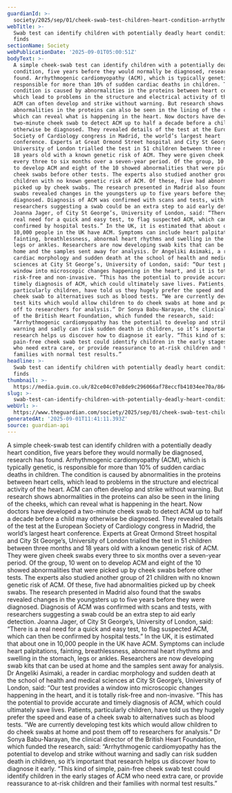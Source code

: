 ```yaml
---
guardianId: >-
  society/2025/sep/01/cheek-swab-test-children-heart-condition-arrhythmogenic-cardiomyopathy-acm-study
webTitle: >-
  Swab test can identify children with potentially deadly heart condition, study
  finds
sectionName: Society
webPublicationDate: '2025-09-01T05:00:51Z'
bodyText: >-
  A simple cheek-swab test can identify children with a potentially deadly heart
  condition, five years before they would normally be diagnosed, research has
  found. Arrhythmogenic cardiomyopathy (ACM), which is typically genetic, is
  responsible for more than 10% of sudden cardiac deaths in children. The
  condition is caused by abnormalities in the proteins between heart cells,
  which lead to problems in the structure and electrical activity of the heart.
  ACM can often develop and strike without warning. But research shows
  abnormalities in the proteins can also be seen in the lining of the cheeks,
  which can reveal what is happening in the heart. Now doctors have developed a
  two-minute cheek swab to detect ACM up to half a decade before a child may
  otherwise be diagnosed. They revealed details of the test at the European
  Society of Cardiology congress in Madrid, the world’s largest heart
  conference. Experts at Great Ormond Street hospital and City St George’s,
  University of London trialled the test in 51 children between three months and
  18 years old with a known genetic risk of ACM. They were given cheek swabs
  every three to six months over a seven-year period. Of the group, 10 went on
  to develop ACM and eight of the 10 showed abnormalities that were picked up by
  cheek swabs before other tests. The experts also studied another group of 21
  children with no known genetic risk of ACM. Of these, five had abnormalities
  picked up by cheek swabs. The research presented in Madrid also found that the
  swabs revealed changes in the youngsters up to five years before they were
  diagnosed. Diagnosis of ACM was confirmed with scans and tests, with
  researchers suggesting a swab could be an extra step to aid early detection.
  Joanna Jager, of City St George’s, University of London, said: “There is a
  real need for a quick and easy test, to flag suspected ACM, which can then be
  confirmed by hospital tests.” In the UK, it is estimated that about one in
  10,000 people in the UK have ACM. Symptoms can include heart palpitations,
  fainting, breathlessness, abnormal heart rhythms and swelling in the stomach,
  legs or ankles. Researchers are now developing swab kits that can be used at
  home and the samples sent away for analysis. Dr Angeliki Asimaki, a reader in
  cardiac morphology and sudden death at the school of health and medical
  sciences at City St George’s, University of London, said: “Our test provides a
  window into microscopic changes happening in the heart, and it is totally
  risk-free and non-invasive. “This has the potential to provide accurate and
  timely diagnosis of ACM, which could ultimately save lives. Patients,
  particularly children, have told us they hugely prefer the speed and ease of a
  cheek swab to alternatives such as blood tests. “We are currently developing
  test kits which would allow children to do cheek swabs at home and post them
  off to researchers for analysis.” Dr Sonya Babu-Narayan, the clinical director
  of the British Heart Foundation, which funded the research, said:
  “Arrhythmogenic cardiomyopathy has the potential to develop and strike without
  warning and sadly can risk sudden death in children, so it’s important that
  research helps us discover how to diagnose it early. “This kind of simple,
  pain-free cheek swab test could identify children in the early stages of ACM
  who need extra care, or provide reassurance to at-risk children and their
  families with normal test results.”
headline: >-
  Swab test can identify children with potentially deadly heart condition, study
  finds
thumbnail: >-
  https://media.guim.co.uk/82ce04c07e8de9c296066af78eccfb41034ee70a/864_524_6052_4842/500.jpg
slug: >-
  swab-test-can-identify-children-with-potentially-deadly-heart-condition-study-finds
webUrl: >-
  https://www.theguardian.com/society/2025/sep/01/cheek-swab-test-children-heart-condition-arrhythmogenic-cardiomyopathy-acm-study
generatedAt: '2025-09-01T11:41:11.393Z'
source: guardian-api
---
```

A simple cheek-swab test can identify children with a potentially deadly heart condition, five years before they would normally be diagnosed, research has found. Arrhythmogenic cardiomyopathy (ACM), which is typically genetic, is responsible for more than 10% of sudden cardiac deaths in children. The condition is caused by abnormalities in the proteins between heart cells, which lead to problems in the structure and electrical activity of the heart. ACM can often develop and strike without warning. But research shows abnormalities in the proteins can also be seen in the lining of the cheeks, which can reveal what is happening in the heart. Now doctors have developed a two-minute cheek swab to detect ACM up to half a decade before a child may otherwise be diagnosed. They revealed details of the test at the European Society of Cardiology congress in Madrid, the world’s largest heart conference. Experts at Great Ormond Street hospital and City St George’s, University of London trialled the test in 51 children between three months and 18 years old with a known genetic risk of ACM. They were given cheek swabs every three to six months over a seven-year period. Of the group, 10 went on to develop ACM and eight of the 10 showed abnormalities that were picked up by cheek swabs before other tests. The experts also studied another group of 21 children with no known genetic risk of ACM. Of these, five had abnormalities picked up by cheek swabs. The research presented in Madrid also found that the swabs revealed changes in the youngsters up to five years before they were diagnosed. Diagnosis of ACM was confirmed with scans and tests, with researchers suggesting a swab could be an extra step to aid early detection. Joanna Jager, of City St George’s, University of London, said: “There is a real need for a quick and easy test, to flag suspected ACM, which can then be confirmed by hospital tests.” In the UK, it is estimated that about one in 10,000 people in the UK have ACM. Symptoms can include heart palpitations, fainting, breathlessness, abnormal heart rhythms and swelling in the stomach, legs or ankles. Researchers are now developing swab kits that can be used at home and the samples sent away for analysis. Dr Angeliki Asimaki, a reader in cardiac morphology and sudden death at the school of health and medical sciences at City St George’s, University of London, said: “Our test provides a window into microscopic changes happening in the heart, and it is totally risk-free and non-invasive. “This has the potential to provide accurate and timely diagnosis of ACM, which could ultimately save lives. Patients, particularly children, have told us they hugely prefer the speed and ease of a cheek swab to alternatives such as blood tests. “We are currently developing test kits which would allow children to do cheek swabs at home and post them off to researchers for analysis.” Dr Sonya Babu-Narayan, the clinical director of the British Heart Foundation, which funded the research, said: “Arrhythmogenic cardiomyopathy has the potential to develop and strike without warning and sadly can risk sudden death in children, so it’s important that research helps us discover how to diagnose it early. “This kind of simple, pain-free cheek swab test could identify children in the early stages of ACM who need extra care, or provide reassurance to at-risk children and their families with normal test results.”
